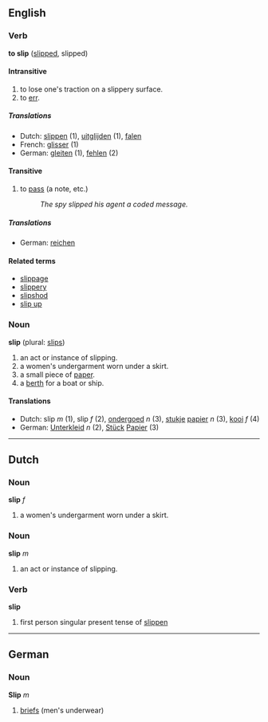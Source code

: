 ==English==
===Verb===
'''to slip''' ([[slipped]], slipped)

====Intransitive====
# to lose one's traction on a slippery surface.
# to [[err]].

=====Translations=====
*Dutch: [[slippen]] (1), [[uitglijden]] (1), [[falen]]
*French: [[glisser]] (1)
*German: [[gleiten]] (1), [[fehlen]] (2)

====Transitive====
# to [[pass]] (a note, etc.)
#: ''The spy slipped his agent a coded message.''

=====Translations=====
*German: [[reichen]]

====Related terms====
*[[slippage]]
*[[slippery]]
*[[slipshod]]
*[[slip up]]

===Noun===
'''slip''' (plural: [[slips]])

# an act or instance of slipping.
# a women's undergarment worn under a skirt.
# a small piece of [[paper]].
# a [[berth]] for a boat or ship.

====Translations====
*Dutch: slip ''m'' (1), slip ''f'' (2), [[ondergoed]] ''n'' (3), [[stukje]] [[papier]] ''n'' (3), [[kooi]] ''f'' (4)
*German:  [[Unterkleid]] ''n'' (2), [[Stück]] [[Papier]] (3)

----
==Dutch==
===Noun===
'''slip''' ''f''

# a women's undergarment worn under a skirt.

===Noun===
'''slip''' ''m''

# an act or instance of slipping.

===Verb===
'''slip'''

# first person singular present tense of [[slippen]] 
----
==German==
===Noun===
'''Slip''' ''m''

# [[briefs]] (men's underwear)